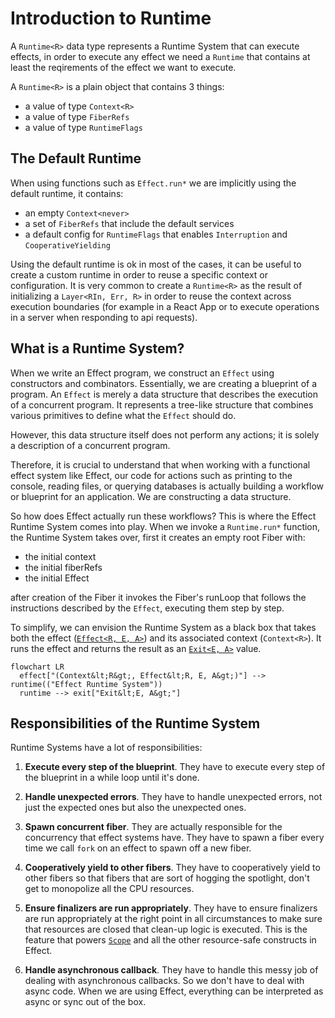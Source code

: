 # Introduction to Runtime

A `Runtime<R>` data type represents a Runtime System that can execute effects, in order to execute any effect we need a `Runtime` that contains at least the reqirements of the effect we want to execute.

A `Runtime<R>` is a plain object that contains 3 things:

- a value of type `Context<R>`
- a value of type `FiberRefs`
- a value of type `RuntimeFlags`

## The Default Runtime

When using functions such as `Effect.run*` we are implicitly using the default runtime, it contains:

- an empty `Context<never>`
- a set of `FiberRefs` that include the default services
- a default config for `RuntimeFlags` that enables `Interruption` and `CooperativeYielding`

Using the default runtime is ok in most of the cases, it can be useful to create a custom runtime in order to reuse a specific context or configuration. It is very common to create a `Runtime<R>` as the result of initializing a `Layer<RIn, Err, R>` in order to reuse the context across execution boundaries (for example in a React App or to execute operations in a server when responding to api requests).

## What is a Runtime System?

When we write an Effect program, we construct an `Effect` using constructors and combinators. Essentially, we are creating a blueprint of a program. An `Effect` is merely a data structure that describes the execution of a concurrent program. It represents a tree-like structure that combines various primitives to define what the `Effect` should do.

However, this data structure itself does not perform any actions; it is solely a description of a concurrent program.

Therefore, it is crucial to understand that when working with a functional effect system like Effect, our code for actions such as printing to the console, reading files, or querying databases is actually building a workflow or blueprint for an application. We are constructing a data structure.

So how does Effect actually run these workflows? This is where the Effect Runtime System comes into play. When we invoke a `Runtime.run*` function, the Runtime System takes over, first it creates an empty root Fiber with:

- the initial context
- the initial fiberRefs
- the initial Effect

after creation of the Fiber it invokes the Fiber's runLoop that follows the instructions described by the `Effect`, executing them step by step.

To simplify, we can envision the Runtime System as a black box that takes both the effect ([`Effect<R, E, A>`](../concepts/effect-data-type)) and its associated context (`Context<R>`). It runs the effect and returns the result as an [`Exit<E, A>`](exit) value.

```mermaid
flowchart LR
  effect["(Context&lt;R&gt;, Effect&lt;R, E, A&gt;)"] --> runtime(("Effect Runtime System"))
  runtime --> exit["Exit&lt;E, A&gt;"]
```

## Responsibilities of the Runtime System

Runtime Systems have a lot of responsibilities:

1. **Execute every step of the blueprint**. They have to execute every step of the blueprint in a while loop until it's done.

2. **Handle unexpected errors**. They have to handle unexpected errors, not just the expected ones but also the unexpected ones.

3. **Spawn concurrent fiber**. They are actually responsible for the concurrency that effect systems have. They have to spawn a fiber every time we call `fork` on an effect to spawn off a new fiber.

4. **Cooperatively yield to other fibers**. They have to cooperatively yield to other fibers so that fibers that are sort of hogging the spotlight, don't get to monopolize all the CPU resources.

5. **Ensure finalizers are run appropriately**. They have to ensure finalizers are run appropriately at the right point in all circumstances to make sure that resources are closed that clean-up logic is executed. This is the feature that powers [`Scope`](../tutorial/resource-management/scope) and all the other resource-safe constructs in Effect.

6. **Handle asynchronous callback**. They have to handle this messy job of dealing with asynchronous callbacks. So we don't have to deal with async code. When we are using Effect, everything can be interpreted as async or sync out of the box.
